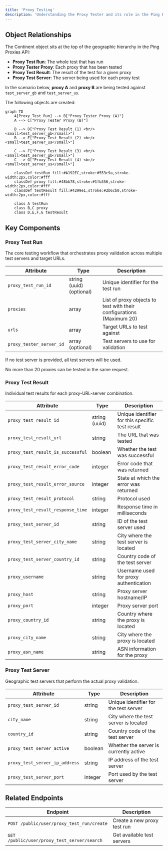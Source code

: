```yaml
---
title: 'Proxy Testing'
description: 'Understanding the Proxy Tester and its role in the Ping Proxies API'
---
```


## Object Relationships

The Continent object sits at the top of the geographic hierarchy in the Ping Proxies API:

- **Proxy Test Run**: The whole test that has run
- **Proxy Tester Proxy**: Each proxy that has been tested
- **Proxy Test Result**: The result of the test for a given proxy
- **Proxy Test Server**: The server being used for each proxy test

In the scenario below, **proxy A** and **proxy B** are being tested against `test_server_gb` and `test_server_us`.

The following objects are created:

```mermaid
graph TD
    A[Proxy Test Run] --> B["Proxy Tester Proxy (A)"]
    A --> C["Proxy Tester Proxy (B)"]
    
    B --> D["Proxy Test Result (1) <br/><small>test_server_gb</small>"]
    B --> E["Proxy Test Result (2) <br/><small>test_server_us</small>"]
    
    C --> F["Proxy Test Result (3) <br/><small>test_server_gb</small>"]
    C --> G["Proxy Test Result (4) <br/><small>test_server_us</small>"]
    
    classDef testRun fill:#A192EC,stroke:#553c9a,stroke-width:2px,color:#fff
    classDef proxy fill:#48bb78,stroke:#1fb356,stroke-width:2px,color:#fff
    classDef testResult fill:#4299e1,stroke:#2b6cb0,stroke-width:2px,color:#fff
    
    class A testRun
    class B,C proxy
    class D,E,F,G testResult
```

## Key Components

### Proxy Test Run

The core testing workflow that orchestrates proxy validation across multiple test servers and target URLs.

| Attribute | Type | Description |
|-----------|------|-------------|
| `proxy_test_run_id` | string (uuid) (optional) | Unique identifier for the test run |
| `proxies` | array | List of proxy objects to test with their configurations (Maximum 20)|
| `urls` | array | Target URLs to test against |
| `proxy_tester_server_id` | array (optional) | Test servers to use for validation |

If no test server is provided, all test servers will be used.

No more than 20 proxies can be tested in the same request.

### Proxy Test Result

Individual test results for each proxy-URL-server combination.

| Attribute | Type | Description |
|-----------|------|-------------|
| `proxy_test_result_id` | string (uuid) | Unique identifier for this specific test result |
| `proxy_test_result_url` | string | The URL that was tested |
| `proxy_test_result_is_successful` | boolean | Whether the test was successful |
| `proxy_test_result_error_code` | integer | Error code that was returned |
| `proxy_test_result_error_source` | integer | State at which the error was returned |
| `proxy_test_result_protocol` | string | Protocol used |
| `proxy_test_result_response_time` | integer | Response time in milliseconds |
| `proxy_test_server_id` | string | ID of the test server used |
| `proxy_test_server_city_name` | string | City where the test server is located |
| `proxy_test_server_country_id` | string | Country code of the test server |
| `proxy_username` | string | Username used for proxy authentication |
| `proxy_host` | string | Proxy server hostname/IP |
| `proxy_port` | integer | Proxy server port |
| `proxy_country_id` | string | Country where the proxy is located |
| `proxy_city_name` | string | City where the proxy is located |
| `proxy_asn_name` | string | ASN information for the proxy |

### Proxy Test Server

Geographic test servers that perform the actual proxy validation.

| Attribute | Type | Description |
|-----------|------|-------------|
| `proxy_test_server_id` | string | Unique identifier for the test server |
| `city_name` | string | City where the test server is located |
| `country_id` | string | Country code of the test server |
| `proxy_test_server_active` | boolean | Whether the server is currently active |
| `proxy_test_server_ip_address` | string | IP address of the test server |
| `proxy_test_server_port` | integer | Port used by the test server |

## Related Endpoints

| Endpoint | Description |
|----------|-------------|
| `POST /public/user/proxy_test_run/create` | Create a new proxy test run |
| `GET /public/user/proxy_test_server/search` | Get available test servers |

